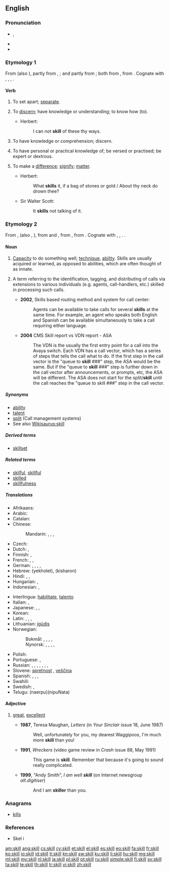 ==English==
{{wikipedia}}

===Pronunciation===
* {{IPA|/skɪl/}}, {{X-SAMPA|/skIl/}}
* {{audio|en-us-skill.ogg|Audio (US)}}
* {{rhymes|ɪl}}

===Etymology 1===
From {{etyl|enm}} {{term|skilen|lang=enm}} (also {{term|schillen|lang=enm}}), partly from {{etyl|ang}} {{term|scylian|lang=ang}}, {{term|scielian||to separate, part, divide off|lang=ang}}; and partly from {{etyl|non}} {{term|skilja||to divide, separate|lang=non}}; both from {{proto|Germanic|skilōnan||skiljanan|to divide, limit|lang=en}}, from {{proto|Indo-European|(s)kalǝ-||(s)kelǝ-|to split, cut|lang=en}}. Cognate with {{etyl|da|-}} {{term|skille||to separate, discard|lang=da}}, {{etyl|sv|-}} {{term|skilja||to distinguish, differentiate, part|lang=sv}}, {{etyl|is|-}} {{term|skilja||to understand|lang=is}}, {{etyl|nl|-}} {{term|schelen||to make a difference|lang=nl}}.

====Verb====
{{en-verb}}

# {{transitive}} To set apart; [[separate]].
# {{transitive|chiefly|dialectal}} To [[discern]]; have knowledge or understanding; to know how (to).
#* {{rfdate}} Herbert:
#*: I can not '''skill''' of these thy ways.
# {{intransitive}} To have knowledge or comprehension; discern.
# {{intransitive}} To have personal or practical knowledge of; be versed or practised; be expert or dextrous.
# {{intransitive|archaic}} To make a [[difference]]; [[signify]]; [[matter]].
#* {{rfdate}} Herbert:
#*: What '''skills''' it, if a bag of stones or gold / About thy neck do drown thee?
#* {{rfdate}} Sir Walter Scott:
#*: It '''skills''' not talking of it.

===Etymology 2===
From {{etyl|enm}} {{term|skill|lang=enm}}, {{term|skille|lang=enm}} (also {{term|schil|lang=enm}}, {{term|schile|lang=enm}}), from {{etyl|ang}} {{recons|scile|lang=ang}} and {{etyl|non}} {{term|skil||a distinction, discernment, knowledge|lang=non}}, from {{proto|Germanic|skilin|separation, limit|lang=en}}, from {{proto|Indo-European|(s)kalǝ-||(s)kelǝ-|to split, cut|lang=en}}. Cognate with {{etyl|da|-}} {{term|skel||a separation, boundary, divide|lang=da}}, {{etyl|sv|-}} {{term|skäl||reason|lang=sv}}, {{etyl|nl|-}} {{term|verschil||difference|lang=nl}}.{{etyl|nl|-}} {{term|schillen (verb)||to sperate the outer layer (schil) from the product|lang=nl}}.

====Noun====
{{en-noun|s|-}}

# [[capacity|Capacity]] to do something well; [[technique]], [[ability]]. Skills are usually acquired or learned, as opposed to abilities, which are often thought of as innate.
# {{rfv-sense}} {{context|Call Management System}} A term referring to the identification, tagging, and distributing of calls via extensions to various individuals (e.g. agents, call-handlers, etc.) skilled in processing such calls.
#* '''2002''', Skills based routing method and system for call center:
#*: Agents can be available to take calls for several '''skills''' at the same time. For example, an agent who speaks both English and Spanish can be available simultaneously to take a call requiring either language.
#* '''2004''' CMS Skill report vs VDN report - ASA 
#*: The VDN is the usually the first entry point for a call into the Avaya switch. Each VDN has a call vector, which has a series of steps that tells the call what to do. If the first step in the call vector is the "queue to '''skill''' ###" step, the ASA would be the same. But if the "queue to '''skill''' ###" step is further down in the call vector after announcements, or prompts, etc, the ASA will be different. The ASA does not start for the split/'''skill''' until the call reaches the "queue to skill ###" step in the call vector.
=====Synonyms=====
* [[ability]]
* [[talent]]
* [[split]] (Call management systems)
* See also [[Wikisaurus:skill]]

=====Derived terms=====
* [[skillset]]

=====Related terms=====
* [[skilful]], [[skillful]]
* [[skilled]]
* [[skillfulness]]

=====Translations=====
{{trans-top|capacity to do something well}}
* Afrikaans: {{t-|af|vaardigheid}}
* Arabic: {{t-|ar|مهارة|f|tr=mahaara}}
* Catalan: {{t+|ca|habilitat|f}}
* Chinese:
*: Mandarin: {{t-|cmn|技巧|tr=jìqiǎo|sc=Hani}},  {{t-|cmn|技能|tr=jìnéng|sc=Hani}},  {{t-|cmn|技術|sc=Hani}},  {{t-|cmn|技术|tr=jìshù|sc=Hani}}
* Czech: {{t+|cs|schopnost|f}}
* Dutch: {{t+|nl|bekwaamheid|f}}, {{t+|nl|vaardigheid|f}}
* Finnish: {{t+|fi|taito}}, {{t+|fi|kyky}}
* French: {{t+|fr|habileté|f}}, {{t+|fr|don|m}}, {{t+|fr|capacité|f}}
* German: {{t+|de|Geschicklichkeit|f}},  {{t+|de|Fähigkeit|f}},  {{t+|de|Kunst|f}},  {{t+|de|Talent|n}},  {{t+|de|Fertigkeit|f}}
* Hebrew: {{t-|he|יכולת}} (yekholet), {{t-|he|כישרון}} (kisharon)
* Hindi: {{t-|hi|कुशलता|f|tr=kuśaltā|sc=Deva}}, {{t-|hi|कौशल|tr=kauśal|sc=Deva}}, {{t-|hi|निपुणता|tr=nipuṇtā|sc=Deva}}
* Hungarian: {{t+|hu|ügyesség}}, {{t+|hu|hozzáértés}}
* Indonesian: {{t+|id|mampu|alt=kemampuan|xs=Indonesian}}, {{t+|id|ahli|alt=keahlian|xs=Indonesian}}
{{trans-mid}}
* Interlingua: [[habilitate]], [[talento]]
* Italian: {{t+|it|abilità|f}},  {{t+|it|capacità|f}}
* Japanese: {{t+|ja|スキル|tr=sukiru}},  {{t+|ja|技能|tr=ぎのう, ginō}},  {{t+|ja|技術|tr=ぎじゅつ, gijutsu}}
* Korean: {{t+|ko|기술|tr=gisul|sc=Hang}}
* Latin: {{t-|la|habilitas|f}}, {{t-|la|peritia|f}}, {{t+|la|potestas|f}}, {{t-|la|potentia}}
* Lithuanian: [[įgūdis]] {{m}}
* Norwegian:
*: Bokmål: {{t-|no|dugleik|m}}, {{t+|no|dyktighet|m|f}}, {{t+|no|evne|m|f}}, {{t-|no|ferdighet|m|f}}, {{t-|no|talent|n}}
*: Nynorsk: {{t-|no|dugleik|m}}, {{t-|no|dyktigheit|f}}, {{t+|no|evne|f}}, {{t-|no|ferdigheit|f}}, {{t-|no|talent|n}}
* Polish: {{t+|pl|umiejętność|f}}
* Portuguese: {{t+|pt|habilidade|f}}, {{t+|pt|talento|m}}
* Russian: {{t+|ru|умение|n|tr=uménije}}, {{t+|ru|навык|m|tr=návyk}}, {{t+|ru|мастерство|n|tr=masterstvó}}, {{t+|ru|сноровка|f|tr=snoróvka}}, {{t+|ru|искусство|n|tr=iskússtvo}},  {{t+|ru|способность|f|tr=sposóbnost'}},  {{t+|ru|талант|m|tr=talánt}},  {{t+|ru|дар|m|tr=dar}}
* Slovene: [[spretnost]] {{f}}, [[veščina]] {{f}}
* Spanish: {{t+|es|habilidad|f}}, {{t+|es|talento|m}}, {{t+|es|destreza|f}}, {{t+|es|maña|f}}
* Swahili: {{t+|sw|uhodari|xs=Swahili}}
* Swedish: {{t+|sv|skicklighet|c}}, {{t+|sv|färdighet}}
* Telugu: {{t+|te|నేర్పు}}(naerpu){{t+|te|నిపుణత}}(nipuNata)
{{trans-bottom}}

====Adjective====
{{en-adj}}

# {{UK|slang}} [[great]], [[excellent]]
#* '''1987''', Teresa Maughan, ''Letters'' (in ''Your Sinclair'' issue 18, June 1987)
#*: Well, unfortunately for you, my dearest Waggipoos, I'm much more '''skill''' than you!
#* '''1991''', ''Wreckers'' (video game review in ''Crash'' issue 88, May 1991)
#*: This game is '''skill'''. Remember that because it's going to sound really complicated.
#* '''1999''', "Andy Smith", ''I am well '''skill''''' (on Internet newsgroup ''alt.digitiser'')
#*: And I am '''skiller''' than you.

===Anagrams===
* [[kills]]

===References===
* Skel i {{R:ODS online}}

[[am:skill]]
[[ang:skill]]
[[cs:skill]]
[[cy:skill]]
[[et:skill]]
[[el:skill]]
[[es:skill]]
[[eo:skill]]
[[fa:skill]]
[[fr:skill]]
[[ko:skill]]
[[io:skill]]
[[id:skill]]
[[it:skill]]
[[kn:skill]]
[[sw:skill]]
[[ku:skill]]
[[li:skill]]
[[hu:skill]]
[[mg:skill]]
[[ml:skill]]
[[my:skill]]
[[nl:skill]]
[[ja:skill]]
[[pl:skill]]
[[pt:skill]]
[[ru:skill]]
[[simple:skill]]
[[fi:skill]]
[[sv:skill]]
[[ta:skill]]
[[te:skill]]
[[th:skill]]
[[tr:skill]]
[[vi:skill]]
[[zh:skill]]